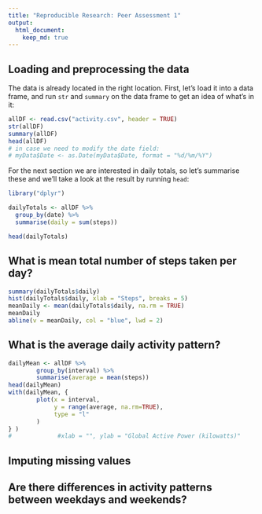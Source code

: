 ```yaml
---
title: "Reproducible Research: Peer Assessment 1"
output: 
  html_document:
    keep_md: true
---
```



## Loading and preprocessing the data
The data is already located in the right location. First, let's load it into a data frame, and run `str` and `summary` on the data frame to get an idea of what's in it:
```r
allDF <- read.csv("activity.csv", header = TRUE)
str(allDF)
summary(allDF)
head(allDF)
# in case we need to modify the date field:
# myData$Date <- as.Date(myData$Date, format = "%d/%m/%Y")
```
For the next section we are interested in daily totals, so let's summarise these and we'll take a look at the result by running `head`:
```r
library("dplyr")
```
```r
dailyTotals <- allDF %>%
  group_by(date) %>%
  summarise(daily = sum(steps))

head(dailyTotals)
```
## What is mean total number of steps taken per day?
```r
summary(dailyTotals$daily)
hist(dailyTotals$daily, xlab = "Steps", breaks = 5)
meanDaily <- mean(dailyTotals$daily, na.rm = TRUE)
meanDaily
abline(v = meanDaily, col = "blue", lwd = 2)
```

## What is the average daily activity pattern?
```r
dailyMean <- allDF %>%
        group_by(interval) %>%
        summarise(average = mean(steps))
head(dailyMean)
with(dailyMean, {
        plot(x = interval,
             y = range(average, na.rm=TRUE),
             type = "l"
        )
} )
#             #xlab = "", ylab = "Global Active Power (kilowatts)"
```


## Imputing missing values



## Are there differences in activity patterns between weekdays and weekends?
